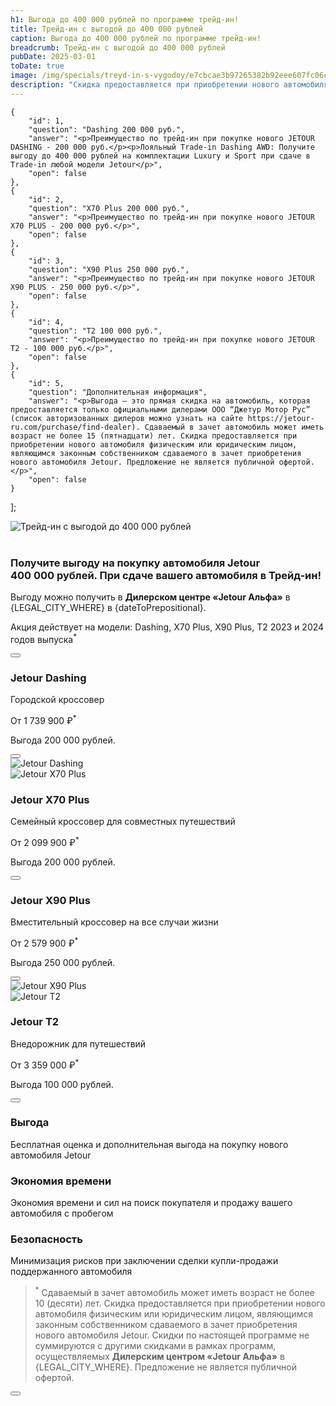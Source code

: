 ```yaml
---
h1: Выгода до 400 000 рублей по программе трейд-ин!
title: Трейд-ин с выгодой до 400 000 рублей
caption: Выгода до 400 000 рублей по программе трейд-ин!
breadcrumb: Трейд-ин с выгодой до 400 000 рублей
pubDate: 2025-03-01
toDate: true
image: /img/specials/treyd-in-s-vygodoy/e7cbcae3b97265382b92eee607fc06ca.webp
description: "Скидка предоставляется при приобретении нового автомобиля физическим или юридическим лицом, являющимся законным собственником сдаваемого в зачет приобретения нового автомобиля Jetour"
---
```



    {
		"id": 1,
		"question": "Dashing 200 000 руб.",
		"answer": "<p>Преимущество по трейд-ин при покупке нового JETOUR DASHING - 200 000 руб.</p><p>Лояльный Trade-in Dashing AWD: Получите выгоду до 400 000 рублей на комплектации Luxury и Sport при сдаче в Trade-in любой модели Jetour</p>",
		"open": false
	},
    {
		"id": 2,
		"question": "X70 Plus 200 000 руб.",
		"answer": "<p>Преимущество по трейд-ин при покупке нового JETOUR X70 PLUS - 200 000 руб.</p>",
		"open": false
	},
    {
		"id": 3,
		"question": "X90 Plus 250 000 руб.",
		"answer": "<p>Преимущество по трейд-ин при покупке нового JETOUR X90 PLUS - 250 000 руб.</p>",
		"open": false
	},
    {
		"id": 4,
		"question": "T2 100 000 руб.",
		"answer": "<p>Преимущество по трейд-ин при покупке нового JETOUR T2 - 100 000 руб.</p>",
		"open": false
	},
    {
		"id": 5,
		"question": "Дополнительная информация",
		"answer": "<p>Выгода – это прямая скидка на автомобиль, которая предоставляется только официальными дилерами ООО “Джетур Мотор Рус” (список авторизованных дилеров можно узнать на сайте https://jetour-ru.com/purchase/find-dealer). Сдаваемый в зачет автомобиль может иметь возраст не более 15 (пятнадцати) лет. Скидка предоставляется при приобретении нового автомобиля физическим или юридическим лицом, являющимся законным собственником сдаваемого в зачет приобретения нового автомобиля Jetour. Предложение не является публичной офертой.</p>",
		"open": false
	}
];

<picture>
    <source media="(min-width: 1025px)" srcset="/img/specials/treyd-in-s-vygodoy/THyE8v__frame-40145-1.webp" />
    <source media="(min-width: 320px)" srcset="/img/specials/treyd-in-s-vygodoy/e7cbcae3b97265382b92eee607fc06ca.webp" />
    <img src="/img/specials/treyd-in-s-vygodoy/THyE8v__frame-40145-1.webp" class="" alt="Трейд-ин с выгодой до 400 000 рублей" />
</picture>

<br />
<br />

<h3 class="font-bold text-xl md:text-2xl mb-5">Получите выгоду на&nbsp;покупку автомобиля Jetour 400&nbsp;000&nbsp;рублей. При сдаче вашего автомобиля в&nbsp;Трейд-ин!</h3>

Выгоду можно получить в **Дилерском центре &laquo;Jetour Альфа&raquo;** в {LEGAL_CITY_WHERE} в {dateToPrepositional}. 

Акция действует на модели: Dashing, X70 Plus, X90 Plus, T2 2023 и 2024 годов выпуска<sup>*</sup>

<div class="flex justify-center my-16">
    <Button 
        classes="popup-link block !px-4 xl:!px-8 !py-2 xl:!py-3 !text-white !no-underline" 
        url="#common-modal" 
        title="Получить предложение"
        dataTitle="Получить предложение с выгодой до 400 000 рублей"
        dataFormName="Получить предложение. Трейд-ин с выгодой до 400 000 рублей"
    />
</div>

<div class="flex flex-col-reverse md:flex-row">
    <div class="md:w-1/2 md:pr-4">
        <h3 class="text-2xl sm:text-4xl xl:text-6xl font-bold uppercase mb-4">Jetour Dashing</h3>
        <p class="!m-0">Городской кроссовер</p>
        <p class="!mb-5">От 1 739 900 ₽<sup>*</sup></p>
        <p class="!mb-5 !text-sm">Выгода 200 000 рублей.</p>
        <Button 
            classes="popup-link inline-block !px-4 xl:!px-8 !py-2 xl:!py-3 !text-white !no-underline" 
            url="#common-modal" 
            title="Получить выгоду"
            dataTitle="Трейд-ин с выгодой до 400 000 рублей"
            dataFormName="Трейд-ин с выгодой до 400 000 рублей. Jetour Dashing"
        />
    </div>
    <div class="md:w-1/2 mb-4 md:mb-0">
        <img src="/img/specials/treyd-in-s-vygodoy/dashing.webp" class="w-full h-full object-cover" alt="Jetour Dashing" loading="lazy" />
    </div>
</div>
<div class="flex flex-col md:flex-row my-14 md:my-20">
    <div class="md:w-1/2 mb-4 md:mb-0">
        <img src="/img/specials/treyd-in-s-vygodoy/x-70-plus.webp" class="w-full h-full object-cover" alt="Jetour X70 Plus" loading="lazy" />
    </div>
    <div class="md:w-1/2 md:pl-8">
        <h3 class="text-2xl sm:text-4xl xl:text-6xl font-bold uppercase mb-4">Jetour X70 Plus</h3>
        <p class="!m-0">Семейный кроссовер для совместных путешествий</p>
        <p class="!mb-5">От 2 099 900 ₽<sup>*</sup></p>
        <p class="!mb-5 !text-sm">Выгода 200 000 рублей.</p>
        <Button 
            classes="popup-link inline-block !px-4 xl:!px-8 !py-2 xl:!py-3 !text-white !no-underline" 
            url="#common-modal" 
            title="Получить выгоду"
            dataTitle="Трейд-ин с выгодой до 400 000 рублей"
            dataFormName="Трейд-ин с выгодой до 400 000 рублей. Jetour X70 Plus"
        />
    </div>
</div>
<div class="flex flex-col-reverse md:flex-row mb-10">
    <div class="md:w-1/2 md:pr-4">
        <h3 class="text-2xl sm:text-4xl xl:text-6xl font-bold uppercase mb-4">Jetour X90 Plus</h3>
        <p class="!m-0">Вместительный кроссовер на все случаи жизни</p>
        <p class="!mb-5">От 2 579 900 ₽<sup>*</sup></p>
        <p class="!mb-5 !text-sm">Выгода 250 000 рублей.</p>
        <Button 
            classes="popup-link inline-block !px-4 xl:!px-8 !py-2 xl:!py-3 !text-white !no-underline" 
            url="#common-modal" 
            title="Получить выгоду"
            dataTitle="Трейд-ин с выгодой до 400 000 рублей"
            dataFormName="Трейд-ин с выгодой до 400 000 рублей. Jetour X90 Plus"
        />
    </div>
    <div class="md:w-1/2 mb-4 md:mb-0">
        <img src="/img/specials/treyd-in-s-vygodoy/x-90-plus.webp" class="w-full h-full object-cover" alt="Jetour X90 Plus" loading="lazy" />
    </div>
</div>
<div class="flex flex-col md:flex-row my-14 md:my-20">
    <div class="md:w-1/2 mb-4 md:mb-0">
        <img src="/img/specials/treyd-in-s-vygodoy/t2.webp" class="w-full h-full object-cover" alt="Jetour T2" loading="lazy" />
    </div>
    <div class="md:w-1/2 md:pl-8">
        <h3 class="text-2xl sm:text-4xl xl:text-6xl font-bold uppercase mb-4">Jetour T2</h3>
        <p class="!m-0">Внедорожник для путешествий</p>
        <p class="!mb-5">От 3 359 000 ₽<sup>*</sup></p>
        <p class="!mb-5 !text-sm">Выгода 100 000 рублей.</p>
        <Button 
            classes="popup-link inline-block !px-4 xl:!px-8 !py-2 xl:!py-3 !text-white !no-underline" 
            url="#common-modal" 
            title="Получить выгоду"
            dataTitle="Трейд-ин с выгодой до 400 000 рублей"
            dataFormName="Трейд-ин с выгодой до 400 000 рублей. Jetour T2"
        />
    </div>
</div>

<Faq items={faqData} title="Выгода до 400 000 рублей по программе трейд-ин!" class="bg-gray-50" />

<section class="flex flex-col gap-4 md:flex-row">
    <div class="bg-gray-50 rounded-2xl p-8">
        <h3 class="!text-2xl font-bold">Выгода</h3>
        <p class="!text-base">Бесплатная оценка и дополнительная выгода на покупку нового автомобиля Jetour</p>
    </div>
    <div class="bg-gray-50 rounded-2xl p-8">
        <h3 class="!text-2xl font-bold">Экономия времени</h3>
        <p class="!text-base">Экономия времени и сил на поиск покупателя и продажу вашего автомобиля с пробегом</p>
    </div>
    <div class="bg-gray-50 rounded-2xl p-8">
        <h3 class="!text-2xl font-bold">Безопасность</h3>
        <p class="!text-base">Минимизация рисков при заключении сделки купли-продажи поддержанного автомобиля</p>
    </div>
</section>

><sup>*</sup>
Сдаваемый в зачет автомобиль может иметь возраст не более 10 (десяти) лет. Скидка предоставляется при приобретении нового автомобиля физическим или юридическим лицом, являющимся законным собственником сдаваемого в зачет приобретения нового автомобиля Jetour. Скидки по настоящей программе не суммируются с другими скидками в рамках программ, осуществляемых **Дилерским центром &laquo;Jetour Альфа&raquo;** в {LEGAL_CITY_WHERE}. Предложение не является публичной офертой.

<div class="flex justify-center mt-10">
    <Button 
        classes="popup-link block !px-4 xl:!px-8 !py-2 xl:!py-3 !text-white !no-underline" 
        url="#common-modal" 
        title="Получить предложение"
        dataTitle="Получить предложение с выгодой до 400 000 рублей"
        dataFormName="Получить предложение. Трейд-ин с выгодой до 400 000 рублей"
    />
</div>